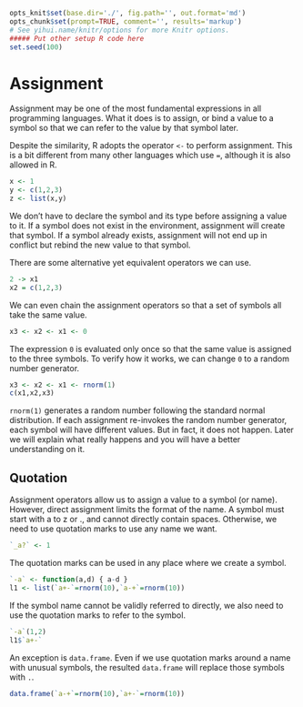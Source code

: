 ```r
opts_knit$set(base.dir='./', fig.path='', out.format='md')
opts_chunk$set(prompt=TRUE, comment='', results='markup')
# See yihui.name/knitr/options for more Knitr options.
##### Put other setup R code here
set.seed(100)
```

# Assignment

Assignment may be one of the most fundamental expressions in all programming languages. What it does is to assign, or bind a value to a symbol so that we can refer to the value by that symbol later.

Despite the similarity, R adopts the operator `<-` to perform assignment. This is a bit different from many other languages which use `=`, although it is also allowed in R.

```r
x <- 1
y <- c(1,2,3)
z <- list(x,y)
```

We don't have to declare the symbol and its type before assigning a value to it. If a symbol does not exist in the environment, assignment will create that symbol. If a symbol already exists, assignment will not end up in conflict but rebind the new value to that symbol.

There are some alternative yet equivalent operators we can use.

```r
2 -> x1
x2 = c(1,2,3)
```

We can even chain the assignment operators so that a set of symbols all take the same value.

```r
x3 <- x2 <- x1 <- 0
```

The expression `0` is evaluated only once so that the same value is assigned to the three symbols. To verify how it works, we can change `0` to a random number generator.

```r
x3 <- x2 <- x1 <- rnorm(1)
c(x1,x2,x3)
```

`rnorm(1)` generates a random number following the standard normal distribution. If each assignment re-invokes the random number generator, each symbol will have different values. But in fact, it does not happen. Later we will explain what really happens and you will have a better understanding on it.

## Quotation

Assignment operators allow us to assign a value to a symbol (or name). However, direct assignment limits the format of the name. A symbol must start with a to z or ., and cannot directly contain spaces. Otherwise, we need to use quotation marks to use any name we want.

```r
`_a?` <- 1
```

The quotation marks can be used in any place where we create a symbol.

```r
`-a` <- function(a,d) { a-d }
l1 <- list(`a+-`=rnorm(10),`a-+`=rnorm(10))
```

If the symbol name cannot be validly referred to directly, we also need to use the quotation marks to refer to the symbol.

```r
`-a`(1,2)
l1$`a+-`
```

An exception is `data.frame`. Even if we use quotation marks around a name with unusual symbols, the resulted `data.frame` will replace those symbols with `.`.

```r
data.frame(`a-+`=rnorm(10),`a+-`=rnorm(10))
```
